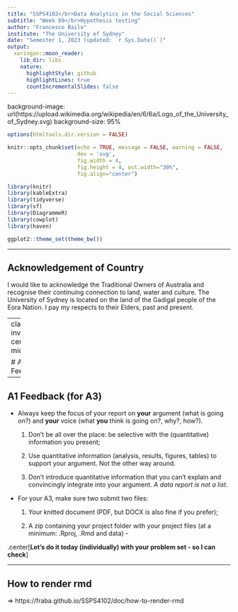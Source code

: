 ```yaml
---
title: "SSPS4102</br>Data Analytics in the Social Sciences"
subtitle: "Week 09</br>Hypothesis testing"
author: "Francesco Bailo"
institute: "The University of Sydney"
date: "Semester 1, 2023 (updated: `r Sys.Date()`)"
output:
  xaringan::moon_reader:
    lib_dir: libs
    nature:
      highlightStyle: github
      highlightLines: true
      countIncrementalSlides: false
---
```


background-image: url(https://upload.wikimedia.org/wikipedia/en/6/6a/Logo_of_the_University_of_Sydney.svg)
background-size: 95%

<style>
pre {
  overflow-x: auto;
}
pre code {
  word-wrap: normal;
  white-space: pre;
}
</style>

```r

options(htmltools.dir.version = FALSE)

knitr::opts_chunk$set(echo = TRUE, message = FALSE, warning = FALSE, 
                      dev = 'svg', 
                      fig.width = 4, 
                      fig.height = 4, out.width="30%",
                      fig.align="center")

library(knitr)
library(kableExtra)
library(tidyverse)
library(sf)
library(DiagrammeR)
library(cowplot)
library(haven)

ggplot2::theme_set(theme_bw())

```

---

## Acknowledgement of Country

I would like to acknowledge the Traditional Owners of Australia and recognise their continuing connection to land, water and culture. The  University of Sydney is located on the land of the Gadigal people  of the Eora Nation. I pay my respects to their Elders, past and present.

---
class: inverse, center, middle

# A1 Feedback

---

## A1 Feedback (for A3)

* Always keep the focus of your report on **your** argument (what is going on?) and **your** voice (what **you** think is going on?, why?, how?). 

    1. Don't be all over the place: be selective with the (quantitative) information you present;
    
    2. Use quantitative information (analysis, results, figures, tables) to support your argument. Not the other way around.
    
    3. Don't introduce quantitative information that you can't explain and convincingly integrate into your argument. *A data report is not a list*. 
    
* For your A3, make sure two submit two files: 

  1. Your knitted document (PDF, but DOCX is also fine if you prefer);
  
  2. A zip containing your project folder with your project files (at a minimum: .Rproj, .Rmd and data) - 
  
.center[**Let's do it today (individually) with your problem set - so I can check**]

---

## How to render rmd

=> https://fraba.github.io/SSPS4102/doc/how-to-render-rmd